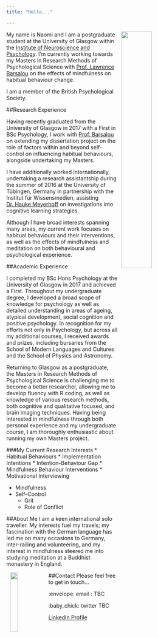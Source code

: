 ```yaml
---
title: "Hello..."

---
```


<img src="images/Face2.jpg" style="width: 40%; float: right;
padding-left: 10px;"> My name is Naomi and I am a postgraduate student at the University of Glasgow within the [Institute of Neuroscience and Psychology](http://www.gla.ac.uk/researchinstitutes/neurosciencepsychology/).
I’m currently working towards my Masters in Research Methods of Psychological Science with [Prof. Lawrence Barsalou](https://www.gla.ac.uk/schools/psychology/staff/lawrencebarsalou/) on the effects of mindfulness on habitual behaviour change. 

I am a member of the British Psychological Society.


##Research Experience

Having recently graduated from the University of Glasgow in 2017 with a First in BSc Psychology, I work with [Prof. Barsalou](https://www.gla.ac.uk/schools/psychology/staff/lawrencebarsalou/) on extending my dissertation project on the role of factors within and beyond self-control on influencing habitual behaviours, alongside undertaking my Masters. 

I have additionally worked internationally, undertaking a research assistantship during the summer of 2016 at the University of Tübingen, Germany in partnership with the Institut für Wissensmedien, assisting [Dr. Hauke Meyerhoff](https://www.iwm-tuebingen.de/www/personen/ma.html?uid=hmeyerhoff) on investigations into cognitive learning strategies. 

Although I have broad interests spanning many areas, my current work focuses on habitual behaviours and their interventions, as well as the effects of mindfulness and meditation on both behavioural and psychological experience. 



##Academic Experience

I completed my BSc Hons Psychology at the University of Glasgow in 2017 and achieved a First. Throughout my undergraduate degree, I developed a broad scope of knowledge for psychology as well as detailed understanding in areas of ageing, atypical development, social cognition and positive psychology. In recognition for my efforts not only in Psychology, but across all my additional courses, I received awards and prizes, including bursaries from the School of Modern Languages and Cultures and the School of Physics and Astronomy. 

Returning to Glasgow as a postgraduate, the Masters in Research Methods of Psychological Science is challenging me to become a better researcher, allowing me to develop fluency with R coding, as well as knowledge of various research methods, both cognitive and qualitative focused, and brain imaging techniques. Having being interested in mindfulness 
through both personal experience and my undergraduate course, I am thoroughly enthusiastic about running my own Masters project.

###My Current Research Interests
* Habitual Behaviours
    * Implementation Intentions
    * Intention-Behaviour Gap
    * Mindfulness Behaviour Interventions
    * Motivational Interviewing

* Mindfulness
* Self-Control
    * Grit
    * Role of Conflict


##About Me
I am a keen international solo traveller. My interests fuel my travels; my fascination with the German language has led me on many occasions to Germany, inter-railing and volunteering, and my interest in mindfulness steered me into studying meditation at a Buddhist monastery in England.

   
##Contact
<img src="images/contact.jpg" style="width: 20%; float: left;
padding-left: 10px;">     Please feel free to get in touch...

:envelope: email :
TBC

:baby_chick: twitter
TBC

[LinkedIn Profile](https://www.linkedin.com/in/naomi-clark-869500114/)
